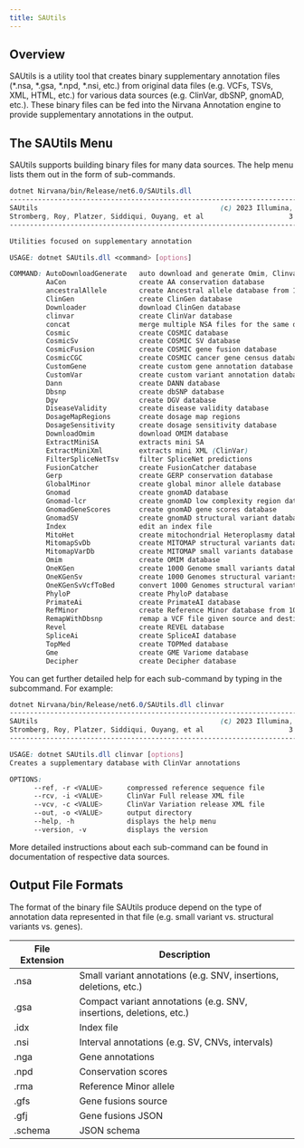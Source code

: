 ```yaml
---
title: SAUtils
---
```


## Overview

SAUtils is a utility tool that creates binary supplementary annotation files (*.nsa, *.gsa, *.npd, *.nsi, etc.) from original data files (e.g. VCFs, TSVs, XML, HTML, etc.) for various data sources (e.g. ClinVar, dbSNP, gnomAD, etc.). These binary files can be fed into the Nirvana Annotation engine to provide supplementary annotations in the output.

## The SAUtils Menu

SAUtils supports building binary files for many data sources. The help menu lists them out in the form of sub-commands.
```scss
dotnet Nirvana/bin/Release/net6.0/SAUtils.dll
---------------------------------------------------------------------------
SAUtils                                             (c) 2023 Illumina, Inc.
Stromberg, Roy, Platzer, Siddiqui, Ouyang, et al                     3.21.0
---------------------------------------------------------------------------

Utilities focused on supplementary annotation

USAGE: dotnet SAUtils.dll <command> [options]

COMMAND: AutoDownloadGenerate   auto download and generate Omim, Clinvar, Clingen
         AaCon                  create AA conservation database
         ancestralAllele        create Ancestral allele database from 1000Genomes data
         ClinGen                create ClinGen database
         Downloader             download ClinGen database
         clinvar                create ClinVar database
         concat                 merge multiple NSA files for the same data source having non-overlapping regions
         Cosmic                 create COSMIC database
         CosmicSv               create COSMIC SV database
         CosmicFusion           create COSMIC gene fusion database
         CosmicCGC              create COSMIC cancer gene census database
         CustomGene             create custom gene annotation database
         CustomVar              create custom variant annotation database
         Dann                   create DANN database
         Dbsnp                  create dbSNP database
         Dgv                    create DGV database
         DiseaseValidity        create disease validity database
         DosageMapRegions       create dosage map regions
         DosageSensitivity      create dosage sensitivity database
         DownloadOmim           download OMIM database
         ExtractMiniSA          extracts mini SA
         ExtractMiniXml         extracts mini XML (ClinVar)
         FilterSpliceNetTsv     filter SpliceNet predictions
         FusionCatcher          create FusionCatcher database
         Gerp                   create GERP conservation database
         GlobalMinor            create global minor allele database
         Gnomad                 create gnomAD database
         Gnomad-lcr             create gnomAD low complexity region database
         GnomadGeneScores       create gnomAD gene scores database
         GnomadSV               create gnomAD structural variant database
         Index                  edit an index file
         MitoHet                create mitochondrial Heteroplasmy database
         MitomapSvDb            create MITOMAP structural variants database
         MitomapVarDb           create MITOMAP small variants database
         Omim                   create OMIM database
         OneKGen                create 1000 Genome small variants database
         OneKGenSv              create 1000 Genomes structural variants database
         OneKGenSvVcfToBed      convert 1000 Genomes structural variants VCF file into a BED-like file
         PhyloP                 create PhyloP database
         PrimateAi              create PrimateAI database
         RefMinor               create Reference Minor database from 1000 Genome 
         RemapWithDbsnp         remap a VCF file given source and destination rsID mappings
         Revel                  create REVEL database
         SpliceAi               create SpliceAI database
         TopMed                 create TOPMed database
         Gme                    create GME Variome database
         Decipher               create Decipher database
```
You can get further detailed help for each sub-command by typing in the subcommand. For example:
```scss
dotnet Nirvana/bin/Release/net6.0/SAUtils.dll clinvar
---------------------------------------------------------------------------
SAUtils                                             (c) 2023 Illumina, Inc.
Stromberg, Roy, Platzer, Siddiqui, Ouyang, et al                     3.21.0
---------------------------------------------------------------------------

USAGE: dotnet SAUtils.dll clinvar [options]
Creates a supplementary database with ClinVar annotations

OPTIONS:
      --ref, -r <VALUE>      compressed reference sequence file
      --rcv, -i <VALUE>      ClinVar Full release XML file
      --vcv, -c <VALUE>      ClinVar Variation release XML file
      --out, -o <VALUE>      output directory
      --help, -h             displays the help menu
      --version, -v          displays the version
```
More detailed instructions about each sub-command can be found in documentation of respective data sources.
## Output File Formats
The format of the binary file SAUtils produce depend on the type of annotation data represented in that file (e.g. small variant vs. structural variants vs. genes).

| File Extension  | Description                                               |
|-----------------|-----------------------------------------------------------|
| .nsa            | Small variant annotations (e.g. SNV, insertions, deletions, etc.)|
| .gsa            | Compact variant annotations (e.g. SNV, insertions, deletions, etc.)|
| .idx            | Index file|
| .nsi            | Interval annotations (e.g. SV, CNVs, intervals)|
| .nga            | Gene annotations |
| .npd            | Conservation scores|
| .rma            | Reference Minor allele|
| .gfs            | Gene fusions source|
| .gfj            | Gene fusions JSON|
| .schema         | JSON schema|
